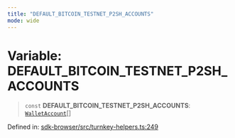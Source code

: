 ```yaml
---
title: "DEFAULT_BITCOIN_TESTNET_P2SH_ACCOUNTS"
mode: wide
---
```

  
# Variable: DEFAULT\_BITCOIN\_TESTNET\_P2SH\_ACCOUNTS

> `const` **DEFAULT\_BITCOIN\_TESTNET\_P2SH\_ACCOUNTS**: [`WalletAccount`](../WalletAccount/readme)[]

Defined in: [sdk-browser/src/turnkey-helpers.ts:249](https://github.com/tkhq/sdk/blob/94193410cf3571aa019a0b9408107eeb43e39e16/packages/sdk-browser/src/turnkey-helpers.ts#L249)
